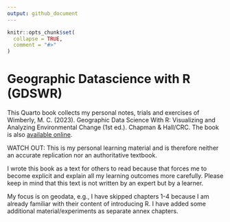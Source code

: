 ```yaml
---
output: github_document
---
```


<!-- README.md is generated from README.Rmd. Please edit that file -->

```r
knitr::opts_chunk$set(
  collapse = TRUE,
  comment = "#>"
)
```

# Geographic Datascience with R (GDSWR)

<!-- badges: start -->
<!-- badges: end -->

This Quarto book collects my personal notes, trials and exercises of
Wimberly, M. C. (2023). Geographic Data Science With R: Visualizing and Analyzing Environmental Change (1st ed.). Chapman & Hall/CRC. The book is also [available online](https://bookdown.org/mcwimberly/gdswr-book/).

WATCH OUT: This is my personal learning material and is therefore
neither an accurate replication nor an authoritative textbook.

I wrote this book as a text for others to read because that forces me to
become explicit and explain all my learning outcomes more carefully.
Please keep in mind that this text is not written by an expert but by a
learner.

My focus is on geodata, e.g., I have skipped chapters 1-4 because I am already familiar with their content of introducing R. I have added some additional material/experiments as separate annex chapters.


